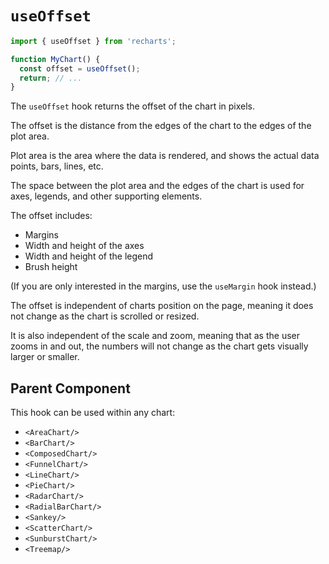 
<Meta of={ComponentStories} />

# `useOffset`

```jsx
import { useOffset } from 'recharts';

function MyChart() {
  const offset = useOffset();
  return; // ...
}
```

The `useOffset` hook returns the offset of the chart in pixels.

The offset is the distance from the edges of the chart to the edges of the plot area.

Plot area is the area where the data is rendered, and shows the actual data points, bars, lines, etc.

The space between the plot area and the edges of the chart is used for axes, legends, and other supporting elements.

The offset includes:

- Margins
- Width and height of the axes
- Width and height of the legend
- Brush height

(If you are only interested in the margins, use the `useMargin` hook instead.)

The offset is independent of charts position on the page, meaning it does not change as the chart is scrolled or resized.

It is also independent of the scale and zoom, meaning that as the user zooms in and out,
the numbers will not change as the chart gets visually larger or smaller.

<Canvas of={ComponentStories.UseOffset} layout="padded" />

## Parent Component

This hook can be used within any chart:

- `<AreaChart/>`
- `<BarChart/>`
- `<ComposedChart/>`
- `<FunnelChart/>`
- `<LineChart/>`
- `<PieChart/>`
- `<RadarChart/>`
- `<RadialBarChart/>`
- `<Sankey/>`
- `<ScatterChart/>`
- `<SunburstChart/>`
- `<Treemap/>`

